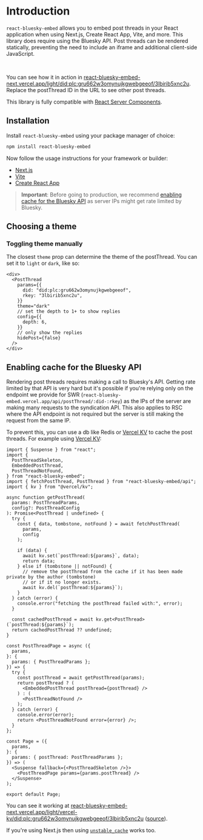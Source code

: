 
# Introduction

`react-bluesky-embed` allows you to embed post threads in your React application when using Next.js, Create React App, Vite, and more. This library does require using the Bluesky API. Post threads can be rendered statically, preventing the need to include an iframe and additional client-side JavaScript.

<br />
<Sample />

You can see how it in action in [react-bluesky-embed-next.vercel.app/light/did:plc:gru662w3omynujkgwebgeeof/3lbirib5xnc2u](https://react-bluesky-embed-next.vercel.app/light/did:plc:gru662w3omynujkgwebgeeof/3lbirib5xnc2u). Replace the postThread ID in the URL to see other post threads.

This library is fully compatible with [React Server Components](https://nextjs.org/docs/app/building-your-application/rendering/server-components).

## Installation

Install `react-bluesky-embed` using your package manager of choice:

```bash
npm install react-bluesky-embed
```

Now follow the usage instructions for your framework or builder:

- [Next.js](/react/next)
- [Vite](/react/vite)
- [Create React App](/react/create-react-app)

> **Important**: Before going to production, we recommend [enabling cache for the Bluesky API](#enabling-cache-for-the-bluesky-api) as server IPs might get rate limited by Bluesky.

## Choosing a theme

### Toggling theme manually

The closest `theme` prop can determine the theme of the postThread. You can set it to `light` or `dark`, like so:

```tsx
<div>
  <PostThread
    params={{
      did: "did:plc:gru662w3omynujkgwebgeeof",
      rkey: "3lbirib5xnc2u",
    }}
    theme="dark"
    // set the depth to 1+ to show replies
    config={{
      depth: 6,
    }}
    // only show the replies
    hidePost={false}
  />
</div>
```

## Enabling cache for the Bluesky API

Rendering post threads requires making a call to Bluesky's API. Getting rate limited by that API is very hard but it's possible if you're relying only on the endpoint we provide for SWR (`react-bluesky-embed.vercel.app/api/postThread/:did-:rkey`) as the IPs of the server are making many requests to the syndication API. This also applies to RSC where the API endpoint is not required but the server is still making the request from the same IP.

To prevent this, you can use a db like Redis or [Vercel KV](https://vercel.com/docs/storage/vercel-kv) to cache the post threads. For example using [Vercel KV](https://vercel.com/docs/storage/vercel-kv):

```tsx
import { Suspense } from "react";
import {
  PostThreadSkeleton,
  EmbeddedPostThread,
  PostThreadNotFound,
} from "react-bluesky-embed";
import { fetchPostThread, PostThread } from "react-bluesky-embed/api";
import { kv } from "@vercel/kv";

async function getPostThread(
  params: PostThreadParams,
  config?: PostThreadConfig
): Promise<PostThread | undefined> {
  try {
    const { data, tombstone, notFound } = await fetchPostThread(
      params,
      config
    );

    if (data) {
      await kv.set(`postThread:${params}`, data);
      return data;
    } else if (tombstone || notFound) {
      // remove the postThread from the cache if it has been made private by the author (tombstone)
      // or if it no longer exists.
      await kv.del(`postThread:${params}`);
    }
  } catch (error) {
    console.error("fetching the postThread failed with:", error);
  }

  const cachedPostThread = await kv.get<PostThread>(`postThread:${params}`);
  return cachedPostThread ?? undefined;
}

const PostThreadPage = async ({
  params,
}: {
  params: { PostThreadParams };
}) => {
  try {
    const postThread = await getPostThread(params);
    return postThread ? (
      <EmbeddedPostThread postThread={postThread} />
    ) : (
      <PostThreadNotFound />
    );
  } catch (error) {
    console.error(error);
    return <PostThreadNotFound error={error} />;
  }
};

const Page = ({
  params,
}: {
  params: { postThread: PostThreadParams };
}) => (
  <Suspense fallback={<PostThreadSkeleton />}>
    <PostThreadPage params={params.postThread} />
  </Suspense>
);

export default Page;
```

You can see it working at [react-bluesky-embed-next.vercel.app/light/vercel-kv/did:plc:gru662w3omynujkgwebgeeof/3lbirib5xnc2u](https://react-bluesky-embed-next.vercel.app/light/vercel-kv/did:plc:gru662w3omynujkgwebgeeof/3lbirib5xnc2u) ([source](https://github.com/vercel/react-bluesky-embed/blob/main/apps/next-app/app/light/vercel-kv/%5BpostThread%5D/page.tsx)).

If you're using Next.js then using [`unstable_cache`](/react/next#enabling-cache) works too.
